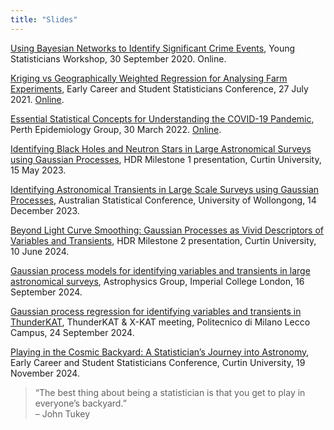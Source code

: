 ```yaml
---
title: "Slides"
---
```


[Using Bayesian Networks to Identify Significant Crime Events](pdf/YSW2020.pdf), Young Statisticians Workshop, 30 September 2020. Online.

[Kriging vs Geographically Weighted Regression for Analysing Farm Experiments](pdf/ECSSC2021.pdf), Early Career and Student Statisticians Conference, 27 July 2021. [Online](https://youtu.be/FDilpvd5WZA).

[Essential Statistical Concepts for Understanding the COVID-19 Pandemic](pdf/PEG_20220330.pdf), Perth Epidemiology Group, 30 March 2022. [Online](https://youtu.be/fOKG_4YWhO8).

[Identifying Black Holes and Neutron Stars in Large Astronomical Surveys using Gaussian Processes](pdf/M1_20230515.pdf), HDR Milestone 1 presentation, Curtin University, 15 May 2023.

[Identifying Astronomical Transients in Large Scale Surveys using Gaussian Processes](pdf/ASC2023.pdf), Australian Statistical Conference, University of Wollongong, 14 December 2023.

[Beyond Light Curve Smoothing: Gaussian Processes as Vivid Descriptors of Variables and Transients](pdf/M2_20240610.pdf), HDR Milestone 2 presentation, Curtin University, 10 June 2024.

[Gaussian process models for identifying variables and transients in large astronomical surveys](pdf/ICL_20240916.pdf), Astrophysics Group, Imperial College London, 16 September 2024.

[Gaussian process regression for identifying variables and transients in ThunderKAT](pdf/XKAT2024.pdf), ThunderKAT & X-KAT meeting, Politecnico di Milano Lecco Campus, 24 September 2024.

[Playing in the Cosmic Backyard: A Statistician’s Journey into Astronomy](pdf/ECSSC2024.pdf), Early Career and Student Statisticians Conference, Curtin University, 19 November 2024.

> "The best thing about being a statistician is that you get to play in everyone's backyard."<br>
> -- John Tukey
